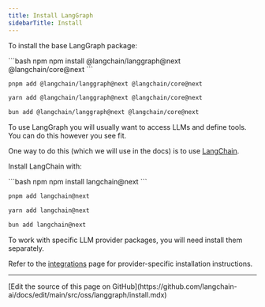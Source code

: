 ```yaml
---
title: Install LangGraph
sidebarTitle: Install
---
```



<AlphaCallout />

To install the base LangGraph package:



<CodeGroup>
```bash npm
npm install @langchain/langgraph@next @langchain/core@next
```

```bash pnpm
pnpm add @langchain/langgraph@next @langchain/core@next
```

```bash yarn
yarn add @langchain/langgraph@next @langchain/core@next
```

```bash bun
bun add @langchain/langgraph@next @langchain/core@next
```
</CodeGroup>


To use LangGraph you will usually want to access LLMs and define tools.
You can do this however you see fit.

One way to do this (which we will use in the docs) is to use [LangChain](/oss/javascript/langchain/overview).

Install LangChain with:



<CodeGroup>
```bash npm
npm install langchain@next
```

```bash pnpm
pnpm add langchain@next
```

```bash yarn
yarn add langchain@next
```

```bash bun
bun add langchain@next
```
</CodeGroup>


To work with specific LLM provider packages, you will need install them separately.

Refer to the [integrations](/oss/javascript/integrations/providers) page for provider-specific installation instructions.

---

<Callout icon="pen-to-square" iconType="regular">
  [Edit the source of this page on GitHub](https://github.com/langchain-ai/docs/edit/main/src/oss/langgraph/install.mdx)
</Callout>
